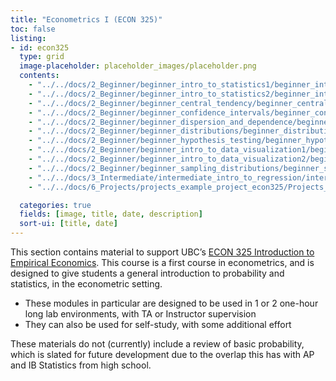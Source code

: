 ```yaml
---
title: "Econometrics I (ECON 325)"
toc: false
listing:
- id: econ325
  type: grid
  image-placeholder: placeholder_images/placeholder.png
  contents:
    - "../../docs/2_Beginner/beginner_intro_to_statistics1/beginner_intro_to_statistics1.qmd"
    - "../../docs/2_Beginner/beginner_intro_to_statistics2/beginner_intro_to_statistics2.qmd"
    - "../../docs/2_Beginner/beginner_central_tendency/beginner_central_tendency.qmd"
    - "../../docs/2_Beginner/beginner_confidence_intervals/beginner_confidence_intervals.qmd"
    - "../../docs/2_Beginner/beginner_dispersion_and_dependence/beginner_dispersion_and_dependence.qmd"
    - "../../docs/2_Beginner/beginner_distributions/beginner_distributions.qmd"
    - "../../docs/2_Beginner/beginner_hypothesis_testing/beginner_hypothesis_testing.qmd"
    - "../../docs/2_Beginner/beginner_intro_to_data_visualization1/beginner_intro_to_data_visualization1.qmd"
    - "../../docs/2_Beginner/beginner_intro_to_data_visualization2/beginner_intro_to_data_visualization2.qmd"
    - "../../docs/2_Beginner/beginner_sampling_distributions/beginner_sampling_distributions.qmd"
    - "../../docs/3_Intermediate/intermediate_intro_to_regression/intermediate_intro_to_regression.qmd"
    - "../../docs/6_Projects/projects_example_project_econ325/Projects_Example_Project_ECON325.qmd"

  categories: true
  fields: [image, title, date, description]
  sort-ui: [title, date]
---
```


This section contains material to support UBC's [ECON 325 Introduction to Empirical Economics](https://economics.ubc.ca/courses/?subject=econ).  This course is a first course in econometrics, and is designed to give students a general introduction to probability and statistics, in the econometric setting.

* These modules in particular are designed to be used in 1 or 2 one-hour long lab environments, with TA or Instructor supervision
* They can also be used for self-study, with some additional effort

These materials do not (currently) include a review of basic probability, which is slated for future development due to the overlap this has with AP and IB Statistics from high school.

::: {#econ325}

:::
